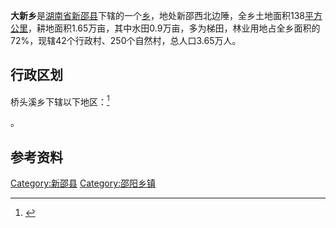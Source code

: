 {{Otheruses
|subject=[[湖南省|湖南省]][[新邵县|新邵县]]所辖“'''[[鄉|乡]]'''”
|other=同名中国乡镇区划单位
|大新乡 
}}
{{中国乡级行政区|43/05/22/202/000}}
'''大新乡'''是[[湖南省|湖南省]][[新邵县|新邵县]]下辖的一个[[乡|乡]]，地处新邵西北边陲，全乡土地面积138[[平方公里|平方公里]]，耕地面积1.65万亩，其中水田0.9万亩，多为梯田，林业用地占全乡面积的72%，现辖42个行政村、250个自然村，总人口3.65万人。

== 行政区划 ==

桥头溪乡下辖以下地区：<ref>{{PRC admin/ref sgc|43/05/22/202/000}}</ref>

{{PRC admin/children|43/05/22/202/000}}。

== 参考资料 ==

{{reflist}}

{{新邵县行政区划}}
{{湖南行政区划小作品}}
[[Category:新邵县|Category:新邵县]]
[[Category:邵阳乡镇|Category:邵阳乡镇]]